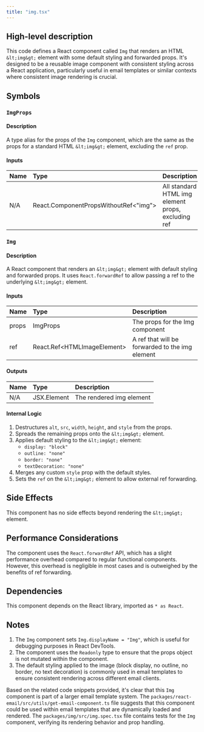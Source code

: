 ```yaml
---
title: "img.tsx"
---
```


## High-level description
This code defines a React component called `Img` that renders an HTML `&lt;img&gt;` element with some default styling and forwarded props. It's designed to be a reusable image component with consistent styling across a React application, particularly useful in email templates or similar contexts where consistent image rendering is crucial.

## Symbols

### `ImgProps`
#### Description
A type alias for the props of the `Img` component, which are the same as the props for a standard HTML `&lt;img&gt;` element, excluding the `ref` prop.

#### Inputs
| Name | Type | Description |
|:-----|:-----|:------------|
| N/A | React.ComponentPropsWithoutRef&lt;"img"&gt; | All standard HTML img element props, excluding ref |

### `Img`
#### Description
A React component that renders an `&lt;img&gt;` element with default styling and forwarded props. It uses `React.forwardRef` to allow passing a ref to the underlying `&lt;img&gt;` element.

#### Inputs
| Name | Type | Description |
|:-----|:-----|:------------|
| props | ImgProps | The props for the Img component |
| ref | React.Ref&lt;HTMLImageElement&gt; | A ref that will be forwarded to the img element |

#### Outputs
| Name | Type | Description |
|:-----|:-----|:------------|
| N/A | JSX.Element | The rendered img element |

#### Internal Logic
1. Destructures `alt`, `src`, `width`, `height`, and `style` from the props.
2. Spreads the remaining props onto the `&lt;img&gt;` element.
3. Applies default styling to the `&lt;img&gt;` element:
   - `display: "block"`
   - `outline: "none"`
   - `border: "none"`
   - `textDecoration: "none"`
4. Merges any custom `style` prop with the default styles.
5. Sets the `ref` on the `&lt;img&gt;` element to allow external ref forwarding.

## Side Effects
This component has no side effects beyond rendering the `&lt;img&gt;` element.

## Performance Considerations
The component uses the `React.forwardRef` API, which has a slight performance overhead compared to regular functional components. However, this overhead is negligible in most cases and is outweighed by the benefits of ref forwarding.

## Dependencies
This component depends on the React library, imported as `* as React`.

## Notes
1. The `Img` component sets `Img.displayName = "Img"`, which is useful for debugging purposes in React DevTools.
2. The component uses the `Readonly` type to ensure that the props object is not mutated within the component.
3. The default styling applied to the image (block display, no outline, no border, no text decoration) is commonly used in email templates to ensure consistent rendering across different email clients.

Based on the related code snippets provided, it's clear that this `Img` component is part of a larger email template system. The `packages/react-email/src/utils/get-email-component.ts` file suggests that this component could be used within email templates that are dynamically loaded and rendered. The `packages/img/src/img.spec.tsx` file contains tests for the `Img` component, verifying its rendering behavior and prop handling.